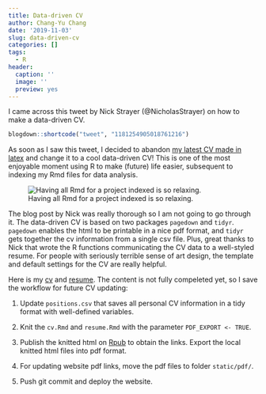 ```yaml
---
title: Data-driven CV
author: Chang-Yu Chang
date: '2019-11-03'
slug: data-driven-cv
categories: []
tags:
  - R
header:
  caption: ''
  image: ''
  preview: yes
---
```


I came across this tweet by Nick Strayer (@NicholasStrayer) on how to make a data-driven CV.

```r
blogdown::shortcode("tweet", "1181254905018761216")
```

As soon as I saw this tweet, I decided to abandon [my latest CV made in latex](https://www.changyuchang.name/2019/01/16/cv-online/) and change it to a cool data-driven CV! This is one of the most enjoyable moment using R to make (future) life easier, subsequent to indexing my Rmd files for data analysis. 

![Having all Rmd for a project indexed is so relaxing.](img/indexed_rmd.png)

The blog post by Nick was really thorough so I am not going to go through it. The data-driven CV is based on two packages `pagedown` and `tidyr`. `pagedown` enables the html to be printable in a nice pdf format, and `tidyr` gets together the cv information from a single csv file. Plus, great thanks to Nick that wrote the R functions communicating the CV data to a well-styled resume. For people with seriously terrible sense of art design, the template and default settings for the CV are really helpful. 

Here is my [cv](http://rpubs.com/ray57512/cyc-cv) and [resume](http://rpubs.com/ray57512/cyc_resume). The content is not fully compeleted yet, so I save the workflow for future CV updating:

1. Update `positions.csv` that saves all personal CV information in a tidy format with well-defined variables.

2. Knit the `cv.Rmd` and `resume.Rmd` with the parameter `PDF_EXPORT <- TRUE`. 

3. Publish the knitted html on [Rpub](https://rpubs.com/) to obtain the links. Export the local knitted html files into pdf format. 

4. For updating website pdf links, move the pdf files to folder `static/pdf/`.

5. Push git commit and deploy the website.
















